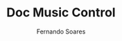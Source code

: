 ---
title: Doc Music Control
author: Fernando Soares
description: Control your music via dock.
isDraft: false
tags: ["UI"]
publishDate: "2024-09-27 17:41"
cover: /public/uploads/images/portfolio/labs/dock-music-control.webp
type: iOS
---